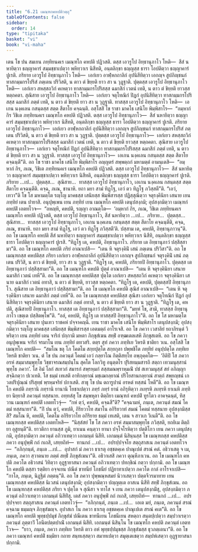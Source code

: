 ```yaml
---
title: "6.21 เมณฺฑกคหปติวตฺถุ"
tableOfContents: false
sidebar:
  order: 14
type: "tipitaka"
basket: "vi"
book: "vi-maha"
---
```



<DynamicBreadcrumb />

<Division number="296" book="vi-maha">

<Paragraph number="1343" book="vi-maha">
เตน โข ปน สมเยน ภทฺทิยนคเร เมณฺฑโก คหปติ ปฏิวสติ. ตสฺส เอวรูโป อิทฺธานุภาโว โหติ—  สีสํ นหายิตฺวา ธญฺญาคารํ สมฺมชฺชาเปตฺวา พหิทฺวาเร นิสีทติ, อนฺตลิกฺขา ธญฺญสฺส ธารา โอปติตฺวา ธญฺญาคารํ ปูเรติ. ภริยาย เอวรูโป อิทฺธานุภาโว โหติ—  เอกํเยว อาฬฺหกถาลิกํ อุปนิสีทิตฺวา เอกญฺจ สูปภิญฺชนกํ ทาสกมฺมกรโปริสํ ภตฺเตน ปริวิสติ, น ตาว ตํ ขิยฺยติ ยาว สา น วุฏฺฐาติ. ปุตฺตสฺส เอวรูโป อิทฺธานุภาโว โหติ—  เอกํเยว สหสฺสถวิกํ คเหตฺวา ทาสกมฺมกรโปริสสฺส ฉมาสิกํ เวตนํ เทติ, น ตาว ตํ ขิยฺยติ ยาวสฺส หตฺถคตา. สุณิสาย เอวรูโป อิทฺธานุภาโว โหติ—  เอกํเยว จตุโทณิกํ ปิฏกํ อุปนิสีทิตฺวา ทาสกมฺมกรโปริสสฺส ฉมาสิกํ ภตฺตํ เทติ, น ตาว ตํ ขิยฺยติ ยาว สา น วุฏฺฐาติ. ทาสสฺส เอวรูโป อิทฺธานุภาโว โหติ—  เอเกน นงฺคเลน กสนฺตสฺส สตฺต สีตาโย คจฺฉนฺติ.
</Paragraph>

<Paragraph number="1344" book="vi-maha">
อสฺโสสิ โข ราชา มาคโธ เสนิโย พิมฺพิสาโร—  “อมฺหากํ กิร วิชิเต ภทฺทิยนคเร เมณฺฑโก คหปติ ปฏิวสติ. ตสฺส เอวรูโป อิทฺธานุภาโว—  สีสํ นหายิตฺวา ธญฺญาคารํ สมฺมชฺชาเปตฺวา พหิทฺวาเร นิสีทติ, อนฺตลิกฺขา ธญฺญสฺส ธารา โอปติตฺวา ธญฺญาคารํ ปูเรติ. ภริยาย เอวรูโป อิทฺธานุภาโว—  เอกํเยว อาฬฺหกถาลิกํ อุปนิสีทิตฺวา เอกญฺจ สูปภิญฺชนกํ ทาสกมฺมกรโปริสํ ภตฺเตน ปริวิสติ, น ตาว ตํ ขิยฺยติ ยาว สา น วุฏฺฐาติ. ปุตฺตสฺส เอวรูโป อิทฺธานุภาโว—  เอกํเยว สหสฺสถวิกํ คเหตฺวา ทาสกมฺมกรโปริสสฺส ฉมาสิกํ เวตนํ เทติ, น ตาว ตํ ขิยฺยติ ยาวสฺส หตฺถคตา. สุณิสาย เอวรูโป อิทฺธานุภาโว—  เอกํเยว จตุโทณิกํ ปิฏกํ อุปนิสีทิตฺวา ทาสกมฺมกรโปริสสฺส ฉมาสิกํ ภตฺตํ เทติ, น ตาว ตํ ขิยฺยติ ยาว สา น วุฏฺฐาติ. ทาสสฺส เอวรูโป อิทฺธานุภาโว—  เอเกน นงฺคเลน กสนฺตสฺส สตฺต สีตาโย คจฺฉนฺตี”ติ. อถ โข ราชา มาคโธ เสนิโย พิมฺพิสาโร อญฺญตรํ สพฺพตฺถกํ มหามตฺตํ อามนฺเตสิ—  “อมฺหากํ กิร, ภเณ, วิชิเต ภทฺทิยนคเร เมณฺฑโก คหปติ ปฏิวสติ. ตสฺส เอวรูโป อิทฺธานุภาโว—  สีสํ นหายิตฺวา ธญฺญาคารํ สมฺมชฺชาเปตฺวา พหิทฺวาเร นิสีทติ, อนฺตลิกฺขา ธญฺญสฺส ธารา โอปติตฺวา ธญฺญาคารํ ปูเรติ. ภริยาย …เป…  ปุตฺตสฺส…  สุณิสาย…  ทาสสฺส เอวรูโป อิทฺธานุภาโว, เอเกน นงฺคเลน กสนฺตสฺส สตฺต สีตาโย คจฺฉนฺตีติ. คจฺฉ, ภเณ, ชานาหิ. ยถา มยา สามํ ทิฏฺโฐ, เอวํ ตว ทิฏฺโฐ ภวิสฺสตี”ติ.
</Paragraph>

</Division>
<Division number="297" book="vi-maha">

<Paragraph number="1345" book="vi-maha">
“เอวํ, เทวา”ติ โข โส มหามตฺโต รญฺโญ มาคธสฺส เสนิยสฺส พิมฺพิสารสฺส ปฏิสฺสุณิตฺวา จตุรงฺคินิยา เสนาย เยน ภทฺทิยํ เตน ปายาสิ. อนุปุพฺเพน เยน ภทฺทิยํ เยน เมณฺฑโก คหปติ เตนุปสงฺกมิ; อุปสงฺกมิตฺวา เมณฺฑกํ คหปติํ เอตทโวจ—  “อหญฺหิ, คหปติ, รญฺญา อาณตฺโต—  ‘อมฺหากํ กิร, ภเณ, วิชิเต ภทฺทิยนคเร เมณฺฑโก คหปติ ปฏิวสติ, ตสฺส เอวรูโป อิทฺธานุภาโว, สีสํ นหายิตฺวา …เป…  ภริยาย…  ปุตฺตสฺส…  สุณิสาย…  ทาสสฺส เอวรูโป อิทฺธานุภาโว, เอเกน นงฺคเลน กสนฺตสฺส สตฺต สีตาโย คจฺฉนฺตีติ, คจฺฉ, ภเณ, ชานาหิ. ยถา มยา สามํ ทิฏฺโฐ, เอวํ ตว ทิฏฺโฐ ภวิสฺสตี’ติ. ปสฺสาม เต, คหปติ, อิทฺธานุภาวนฺ”ติ. อถ โข เมณฺฑโก คหปติ สีสํ นหายิตฺวา ธญฺญาคารํ สมฺมชฺชาเปตฺวา พหิทฺวาเร นิสีทิ, อนฺตลิกฺขา ธญฺญสฺส ธารา โอปติตฺวา ธญฺญาคารํ ปูเรสิ. “ทิฏฺโฐ เต, คหปติ, อิทฺธานุภาโว. ภริยาย เต อิทฺธานุภาวํ ปสฺสิสฺสามา”ติ.
</Paragraph>

<Paragraph number="1346" book="vi-maha">
อถ โข เมณฺฑโก คหปติ ภริยํ อาณาเปสิ—  “เตน หิ จตุรงฺคินิํ เสนํ ภตฺเตน ปริวิสา”ติ. อถ โข เมณฺฑกสฺส คหปติสฺส ภริยา เอกํเยว อาฬฺหกถาลิกํ อุปนิสีทิตฺวา เอกญฺจ สูปภิญฺชนกํ จตุรงฺคินิํ เสนํ ภตฺเตน ปริวิสิ, น ตาว ตํ ขิยฺยติ, ยาว สา น วุฏฺฐาติ. “ทิฏฺโฐ เต, คหปติ, ภริยายปิ อิทฺธานุภาโว. ปุตฺตสฺส เต อิทฺธานุภาวํ ปสฺสิสฺสามา”ติ. อถ โข เมณฺฑโก คหปติ ปุตฺตํ อาณาเปสิ—  “เตน หิ จตุรงฺคินิยา เสนาย ฉมาสิกํ เวตนํ เทหี”ติ. อถ โข เมณฺฑกสฺส คหปติสฺส ปุตฺโต เอกํเยว สหสฺสถวิกํ คเหตฺวา จตุรงฺคินิยา เสนาย ฉมาสิกํ เวตนํ อทาสิ, น ตาว ตํ ขิยฺยติ, ยาวสฺส หตฺถคตา. “ทิฏฺโฐ เต, คหปติ, ปุตฺตสฺสปิ อิทฺธานุภาโว. สุณิสาย เต อิทฺธานุภาวํ ปสฺสิสฺสามา”ติ. อถ โข เมณฺฑโก คหปติ สุณิสํ อาณาเปสิ—  “เตน หิ จตุรงฺคินิยา เสนาย ฉมาสิกํ ภตฺตํ เทหี”ติ. อถ โข เมณฺฑกสฺส คหปติสฺส สุณิสา เอกํเยว จตุโทณิกํ ปิฏกํ อุปนิสีทิตฺวา จตุรงฺคินิยา เสนาย ฉมาสิกํ ภตฺตํ อทาสิ, น ตาว ตํ ขิยฺยติ ยาว สา น วุฏฺฐาติ. “ทิฏฺโฐ เต, คหปติ, สุณิสายปิ อิทฺธานุภาโว. ทาสสฺส เต อิทฺธานุภาวํ ปสฺสิสฺสามา”ติ. “มยฺหํ โข, สามิ, ทาสสฺส อิทฺธานุภาโว เขตฺเต ปสฺสิตพฺโพ”ติ. “อลํ, คหปติ, ทิฏฺโฐ เต ทาสสฺสปิ อิทฺธานุภาโว”ติ. อถ โข โส มหามตฺโต จตุรงฺคินิยา เสนาย ปุนเทว ราชคหํ ปจฺจาคญฺฉิ. เยน ราชา มาคโธ เสนิโย พิมฺพิสาโร เตนุปสงฺกมิ; อุปสงฺกมิตฺวา รญฺโญ มาคธสฺส เสนิยสฺส พิมฺพิสารสฺส เอตมตฺถํ อาโรเจสิ.
</Paragraph>

</Division>
<Division number="298" book="vi-maha">

<Paragraph number="1347" book="vi-maha">
อถ โข ภควา เวสาลิยํ ยถาภิรนฺตํ วิหริตฺวา เยน ภทฺทิยํ เตน จาริกํ ปกฺกามิ มหตา ภิกฺขุสํเฆน สทฺธิํ อฑฺฒเตลเสหิ ภิกฺขุสเตหิ. อถ โข ภควา อนุปุพฺเพน จาริกํ จรมาโน เยน ภทฺทิยํ ตทวสริ. ตตฺร สุทํ ภควา ภทฺทิเย วิหรติ ชาติยา วเน. อสฺโสสิ โข เมณฺฑโก คหปติ—  “สมโณ ขลุ โภ โคตโม สกฺยปุตฺโต สกฺยกุลา ปพฺพชิโต ภทฺทิยํ อนุปฺปตฺโต ภทฺทิเย วิหรติ ชาติยา วเน. ตํ โข ปน ภควนฺตํ โคตมํ เอวํ กลฺยาโณ กิตฺติสทฺโท อพฺภุคฺคโต—  ‘อิติปิ โส ภควา อรหํ สมฺมาสมฺพุทฺโธ วิชฺชาจรณสมฺปนฺโน สุคโต โลกวิทู อนุตฺตโร ปุริสทมฺมสารถิ สตฺถา เทวมนุสฺสานํ พุทฺโธ ภควา’. โส อิมํ โลกํ สเทวกํ สมารกํ สพฺรหฺมกํ สสฺสมณพฺราหฺมณิํ ปชํ สเทวมนุสฺสํ สยํ อภิญฺญา สจฺฉิกตฺวา ปเวเทติ. โส ธมฺมํ เทเสติ อาทิกลฺยาณํ มชฺเฌกลฺยาณํ ปริโยสานกลฺยาณํ สาตฺถํ สพฺยญฺชนํ เกวลปริปุณฺณํ ปริสุทฺธํ พฺรหฺมจริยํ ปกาเสติ. สาธุ โข ปน ตถารูปานํ อรหตํ ทสฺสนํ โหตี”ติ.
</Paragraph>

<Paragraph number="1348" book="vi-maha">
อถ โข เมณฺฑโก คหปติ ภทฺรานิ ภทฺรานิ ยานานิ โยชาเปตฺวา ภทฺรํ ภทฺรํ ยานํ อภิรุหิตฺวา ภเทฺรหิ ภเทฺรหิ ยาเนหิ ภทฺทิยา นิยฺยาสิ ภควนฺตํ ทสฺสนาย. อทฺทสํสุ โข สมฺพหุลา ติตฺถิยา เมณฺฑกํ คหปติํ ทูรโตว อาคจฺฉนฺตํ, ทิสฺวาน เมณฺฑกํ คหปติํ เอตทโวจุํ—  “กหํ ตฺวํ, คหปติ, คจฺฉสี”ติ? “คจฺฉามหํ, ภนฺเต, ภควนฺตํ สมณํ โคตมํ ทสฺสนายา”ติ. “กิํ ปน ตฺวํ, คหปติ, กิริยวาโท สมาโน อกิริยวาทํ สมณํ โคตมํ ทสฺสนาย อุปสงฺกมิสฺสสิ? สมโณ หิ, คหปติ, โคตโม อกิริยวาโท อกิริยาย ธมฺมํ เทเสติ, เตน จ สาวเก วิเนตี”ติ. อถ โข เมณฺฑกสฺส คหปติสฺส เอตทโหสิ—  “นิสฺสํสยํ โข โส ภควา อรหํ สมฺมาสมฺพุทฺโธ ภวิสฺสติ, ยถยิเม ติตฺถิยา อุสูยนฺตี”ติ. ยาวติกา ยานสฺส ภูมิ, ยาเนน คนฺตฺวา ยานา ปจฺโจโรหิตฺวา ปตฺติโกว เยน ภควา เตนุปสงฺกมิ, อุปสงฺกมิตฺวา ภควนฺตํ อภิวาเทตฺวา เอกมนฺตํ นิสีทิ. เอกมนฺตํ นิสินฺนสฺส โข เมณฺฑกสฺส คหปติสฺส ภควา อนุปุพฺพิํ กถํ กเถสิ, เสยฺยถิทํ—  ทานกถํ …เป…  อปรปฺปจฺจโย สตฺถุสาสเน ภควนฺตํ เอตทโวจ—  “อภิกฺกนฺตํ, ภนฺเต …เป…  อุปาสกํ มํ ภควา ธาเรตุ อชฺชตคฺเค ปาณุเปตํ สรณํ คตํ. อธิวาเสตุ จ เม, ภนฺเต, ภควา สฺวาตนาย ภตฺตํ สทฺธิํ ภิกฺขุสํเฆนา”ติ. อธิวาเสสิ ภควา ตุณฺหีภาเวน. อถ โข เมณฺฑโก คหปติ ภควโต อธิวาสนํ วิทิตฺวา อุฏฺฐายาสนา ภควนฺตํ อภิวาเทตฺวา ปทกฺขิณํ กตฺวา ปกฺกามิ.
</Paragraph>

<Paragraph number="1349" book="vi-maha">
อถ โข เมณฺฑโก คหปติ ตสฺสา รตฺติยา อจฺจเยน ปณีตํ ขาทนียํ โภชนียํ ปฏิยาทาเปตฺวา ภควโต กาลํ อาโรจาเปสิ—  “กาโล, ภนฺเต, นิฏฺฐิตํ ภตฺตนฺ”ติ. อถ โข ภควา ปุพฺพณฺหสมยํ นิวาเสตฺวา ปตฺตจีวรมาทาย เยน เมณฺฑกสฺส คหปติสฺส นิเวสนํ เตนุปสงฺกมิ; อุปสงฺกมิตฺวา ปญฺญตฺเต อาสเน นิสีทิ สทฺธิํ ภิกฺขุสํเฆน. อถ โข เมณฺฑกสฺส คหปติสฺส ภริยา จ ปุตฺโต จ สุณิสา จ ทาโส จ เยน ภควา เตนุปสงฺกมิํสุ, อุปสงฺกมิตฺวา ภควนฺตํ อภิวาเทตฺวา เอกมนฺตํ นิสีทิํสุ. เตสํ ภควา อนุปุพฺพิํ กถํ กเถสิ, เสยฺยถิทํ—  ทานกถํ …เป…  อปรปฺปจฺจยา สตฺถุสาสเน ภควนฺตํ เอตทโวจุํ—  “อภิกฺกนฺตํ, ภนฺเต …เป…  เอเต มยํ, ภนฺเต, ภควนฺตํ สรณํ คจฺฉาม ธมฺมญฺจ ภิกฺขุสํฆญฺจ. อุปาสเก โน ภควา ธาเรตุ อชฺชตคฺเค ปาณุเปเต สรณํ คเต”ติ. อถ โข เมณฺฑโก คหปติ พุทฺธปฺปมุขํ ภิกฺขุสํฆํ ปณีเตน ขาทนีเยน โภชนีเยน สหตฺถา สนฺตปฺเปตฺวา สมฺปวาเรตฺวา ภควนฺตํ ภุตฺตาวิํ โอนีตปตฺตปาณิํ เอกมนฺตํ นิสีทิ. เอกมนฺตํ นิสินฺโน โข เมณฺฑโก คหปติ ภควนฺตํ เอตทโวจ—  “ยาว, ภนฺเต, ภควา ภทฺทิเย วิหรติ ตาว อหํ พุทฺธปฺปมุขสฺส ภิกฺขุสํฆสฺส ธุวภตฺเตนา”ติ. อถ โข ภควา เมณฺฑกํ คหปติํ ธมฺมิยา กถาย สนฺทเสฺสตฺวา สมาทเปตฺวา สมุตฺเตเชตฺวา สมฺปหํเสตฺวา อุฏฺฐายาสนา ปกฺกามิ.
</Paragraph>
</Division>